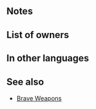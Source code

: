 {{Weapon Infobox
|tagid=SID_忍の斧＋
|weaponType=Axe
|might=9
|range=1
|effect=Grants Spd+4. Inflicts Def/Res-4. If unit initiates combat, unit attacks twice.
|userVersion1=Main
|userVersion2=Sub
|cost=300
|exclusive=0
|statModifiers=0,9,4,-4,-4
|required=Ninja Masakari
|properties=
}}
==Notes==
{{IfUnitInitiates}}
{{Brave weapon interaction}}
==List of owners==
{{Skill Hero List}}
==In other languages==
{{OtherLanguages
|japanese=忍の斧＋
|german=Ninja-Masakari+
|spanishEU=Masakari ninja +
|spanishLA=Masakari ninja +
|french=Masakari ninja +
|italian=Masakari ninja+
|chineseTW=忍斧＋
|portuguese=Masakari ninja+
}}
==See also==
{{See also skills|cond=Description LIKE '%inflicts Def/Res-%Unit attacks twice%' AND (SP=300 OR Exclusive='1')}}
* [[Brave Weapons]]
{{Weapons Navbox}}